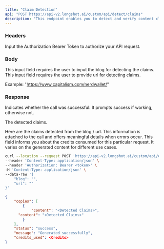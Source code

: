 ```yaml
---
title: "Claim Detection"
api: "POST https://api-v2.longshot.ai/custom/api/detect/claims"
description: "This endpoint enables you to detect and verify content claims."
---
```


### Headers

<ParamField header="Authorization" type="string" placeholder="Bearer <Secret Token>" required>
  Input the Authorization Bearer Token to authorize your API request.
</ParamField>

### Body

<ParamField body="blog" type="string">
  This input field requires the user to input the blog for detecting the claims.
  
</ParamField>

<ParamField body="url" type="url">
  This input field requires the user to provide url for detecting claims.
  
  Example: 
  "https://www.capitalism.com/nerdwallet/"
</ParamField>

### Response

<ResponseField name="status" type="string">
  Indicates whether the call was successful. It prompts success if working, otherwise not.
</ResponseField>

<ResponseField name="copies" type="object">

The detected claims.

<Expandable title="Toggle object">

<ResponseField name="content" type="string">
  Here are the claims detected from the blog / url.
</ResponseField>

</Expandable>

</ResponseField>

<ResponseField name="message" type="string">
  This information is attached to the call and offers meaningful details when errors occur.
</ResponseField>

<ResponseField name="credits_used" type="number">
  This field informs you about the credits consumed for this particular request. It varies on the generated content for different use cases.
</ResponseField>

<RequestExample>

```bash Example Request
curl --location --request POST 'https://api-v2.longshot.ai/custom/api/detect/claims' \
--header 'Content-Type: application/json' \
--header 'Authorization: Bearer <token>' \
-H 'Content-Type: application/json' \
--data-raw '{
    "blog": "",
    "url": ""
}'
```

</RequestExample>

<ResponseExample>

```json Response
{
	"copies": [
		{
			"content": "<Detected Claims>",
      "content": "<Detected Claims>"
		}
	],
	"status": "success",
	"message": "Generated successfully",
	"credits_used": <Credits>
}
```

</ResponseExample>
